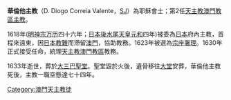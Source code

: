 {{Unreferenced|time=2022-04-20T07:37:00+00:00}}
'''華倫他主教'''（D. Diogo Correia Valente，[[耶穌會|SJ]]）為耶穌會士；第2任[[天主教澳門教區|天主教澳門教區]][[主教|主教]]。

1618年([[明朝|明]][[明神宗|神宗]][[万历|万历]]四十六年；[[日本|日本]][[後水尾天皇|後水尾天皇]][[元和_(後水尾天皇)|元和]]四年)被委為[[日本|日本]]府內主教，首程來遠東，因[[日本教難|日本教難]]而滯留[[澳門|澳門]]，協助教務。1623年被選為[[宗座署理|宗座署理]]。1630年正式接受任命，統理[[天主教澳門教區|天主教澳門教區]]教務。

1633年逝世，葬於[[大三巴聖堂|大三巴聖堂]]。聖堂毀於火後，遺骨移往[[大堂|大堂]]安葬，華倫他主教死後，主教一職空懸達七十四年。

{{天主教澳門教區主教}}

{{Reli-bio-stub}}
[[Category:澳門天主教徒|Category:澳門天主教徒]]